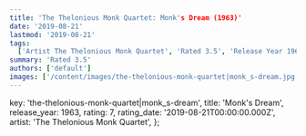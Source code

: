 ```yaml
---
title: 'The Thelonious Monk Quartet: Monk's Dream (1963)'
date: '2019-08-21'
lastmod: '2019-08-21'
tags:
  ['Artist The Thelonious Monk Quartet', 'Rated 3.5', 'Release Year 1963', 'Release Decade 1960']
summary: 'Rated 3.5'
authors: ['default']
images: ['/content/images/the-thelonious-monk-quartet|monk_s-dream.jpg']
---
```


  key: 'the-thelonious-monk-quartet|monk_s-dream',
  title: 'Monk's Dream',
  release_year: 1963,
  rating: 7,
  rating_date: '2019-08-21T00:00:00.000Z',
  artist: 'The Thelonious Monk Quartet',
};

<MusicRating data={data} />

